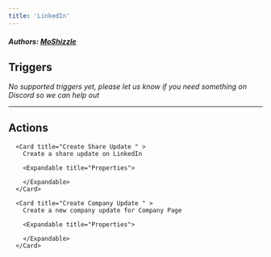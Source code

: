 ```yaml
---
title: 'LinkedIn'
---
```


##### Authors: [MoShizzle](https://github.com/MoShizzle)


## Triggers

*No supported triggers yet, please let us know if you need something on Discord so we can help out* 


---

## Actions


      <Card title="Create Share Update " >
        Create a share update on LinkedIn

        <Expandable title="Properties">
          
<ResponseField name="Text" required type="Long_text">

</ResponseField>
            
<ResponseField name="Visibility" required type="Dropdown">

</ResponseField>
            
<ResponseField name="Link"  type="Short_text">

</ResponseField>
            
<ResponseField name="Link Title"  type="Short_text">

</ResponseField>
            
<ResponseField name="Link Description"  type="Short_text">

</ResponseField>
            
<ResponseField name="Link Thumbnail URL"  type="File">

</ResponseField>
              
        </Expandable>
      </Card>
  
      <Card title="Create Company Update " >
        Create a new company update for Company Page

        <Expandable title="Properties">
          
<ResponseField name="Company Page" required type="Dropdown">

</ResponseField>
            
<ResponseField name="Text" required type="Long_text">

</ResponseField>
            
<ResponseField name="Link"  type="Short_text">

</ResponseField>
            
<ResponseField name="Link Title"  type="Short_text">

</ResponseField>
            
<ResponseField name="Link Description"  type="Short_text">

</ResponseField>
            
<ResponseField name="Link Thumbnail URL"  type="File">

</ResponseField>
              
        </Expandable>
      </Card>
  
